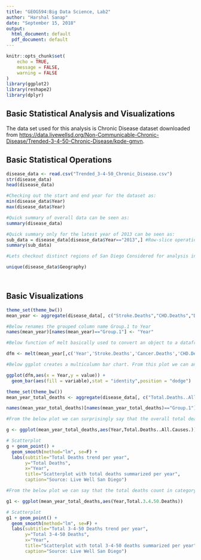 ```yaml
---
title: "GEOG594:Big Data Science, Lab2"
author: "Harshal Sanap"
date: "September 15, 2018"
output:
  html_document: default
  pdf_document: default
---
```


```r
knitr::opts_chunk$set(
	echo = TRUE,
	message = FALSE,
	warning = FALSE
)
library(ggplot2)
library(reshape2)
library(dplyr)

```

## Basic Statistical Analysis and Visualizations

The data set used for this analysis is Chronic Disease dataset downloaded from <https://data.livewellsd.org/Non-Communicable-Chronic-Disease/Trended-3-4-50-Chronic-Disease/kpde-gmvn>.

## Basic Statistical Operations


```r
disease_data <- read.csv("Trended_3-4-50_Chronic_Disease.csv")
str(disease_data)
head(disease_data)

#Checking out the start and end year for the dataset as:
min(disease_data$Year)
max(disease_data$Year)
```

```r
#Quick summary of overall data can be seen as:
summary(disease_data)

#Quick summary only for the latest year of 2013 can be seen as:
sub_data = disease_data[disease_data$Year=="2013",] #Row-slice operation
summary(sub_data)

#Lets checkout distinct regions of San Diego Considered for analysis in this dataset.

unique(disease_data$Geography)




```

## Basic Visualizations

```r
theme_set(theme_bw())
mean_year <- aggregate(disease_data[, c("Stroke.Deaths","CHD.Deaths","Diabetes.Deaths","COPD.Deaths","Asthma.Deaths","Cancer.Deaths","Total.3.4.50.Deaths")],by=list(disease_data$Year), FUN=mean, na.rm=TRUE)

#Below renames the grouped column name Group.1 to Year
names(mean_year)[names(mean_year)=="Group.1"] <- "Year"

#Below function of melt basically used to convert an object to a datafram, I have used it here to consider only 4 variables and id.vars =1 defines the vector of ID variable. e.g in my case it will have first column as Year(id.vars =1) and second column as rest of the variables and third column would be its values

dfm <- melt(mean_year[,c('Year','Stroke.Deaths','Cancer.Deaths','CHD.Deaths')],id.vars = 1) 

#Below ggplot creates a multicolumn bar chart. From this plot we can analyze the trend that Stroke and CHD deaths have decreased from 2000 to 2013 while Cancer deaths have increased

ggplot(dfm,aes(x = Year,y = value)) + 
  geom_bar(aes(fill = variable),stat = "identity",position = "dodge")

```

```r
theme_set(theme_bw())
mean_year_total_deaths <- aggregate(disease_data[, c("Total.Deaths..All.Causes.","Total.3.4.50.Deaths")],by=list(disease_data$Year), FUN=mean, na.rm=TRUE)

names(mean_year_total_deaths)[names(mean_year_total_deaths)=="Group.1"] <- "Year"

#From the below plot we can surprisingly say that the overall total deaths have increased from 2000 till 2013.

g <- ggplot(mean_year_total_deaths,aes(Year,Total.Deaths..All.Causes.))

# Scatterplot
g + geom_point() + 
  geom_smooth(method="lm", se=F) +
  labs(subtitle="Total Deaths trend per year", 
       y="Total Deaths", 
       x="Year", 
       title="Scatterplot with total deaths summarized per year", 
       caption="Source: Live Well San Diego")

#From the below plot we can say that the total deaths count in category of 3-4-50 has decreased from year 2000 till 2013.

g1 <- ggplot(mean_year_total_deaths,aes(Year,Total.3.4.50.Deaths))

# Scatterplot
g1 + geom_point() + 
  geom_smooth(method="lm", se=F) +
  labs(subtitle="Total 3-4-50 Deaths trend per year", 
       y="Total 3-4-50 Deaths", 
       x="Year", 
       title="Scatterplot with total 3-4-50 deaths summarized per year", 
       caption="Source: Live Well San Diego")

```

